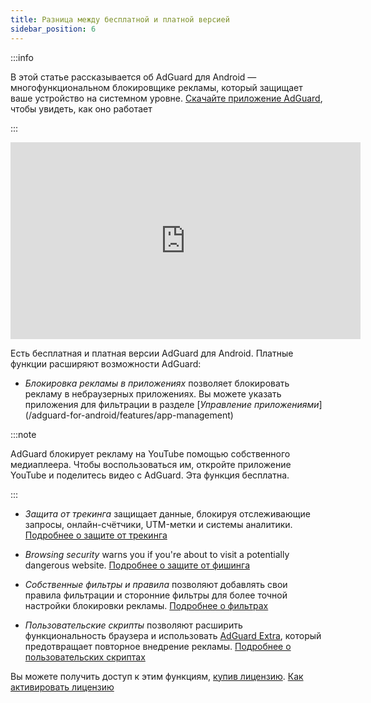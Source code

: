 ```yaml
---
title: Разница между бесплатной и платной версией
sidebar_position: 6
---
```


:::info

В этой статье рассказывается об AdGuard для Android — многофункциональном блокировщике рекламы, который защищает ваше устройство на системном уровне. [Скачайте приложение AdGuard](https://agrd.io/download-kb-adblock), чтобы увидеть, как оно работает

:::

<iframe width="560" height="315" src="https://www.youtube-nocookie.com/embed/xNOeHpZgjFo" title="YouTube video player" frameborder="0" allow="accelerometer; autoplay; clipboard-write; encrypted-media; gyroscope; picture-in-picture" allowfullscreen></iframe>

Есть бесплатная и платная версии AdGuard для Android. Платные функции расширяют возможности AdGuard:

- _Блокировка рекламы в приложениях_ позволяет блокировать рекламу в небраузерных приложениях. Вы можете указать приложения для фильтрации в разделе [*Управление приложениями*] (/adguard-for-android/features/app-management)

:::note

AdGuard блокирует рекламу на YouTube помощью собственного медиаплеера. Чтобы воспользоваться им, откройте приложение YouTube и поделитесь видео с AdGuard. Эта функция бесплатна.

:::

- _Защита от трекинга_ защищает данные, блокируя отслеживающие запросы, онлайн-счётчики, UTM-метки и системы аналитики. [Подробнее о защите от трекинга](/adguard-for-android/features/protection/tracking-protection)

- _Browsing security_ warns you if you're about to visit a potentially dangerous website. [Подробнее о защите от фишинга](/adguard-for-android/features/protection/browsing-security)

- _Собственные фильтры и правила_ позволяют добавлять свои правила фильтрации и сторонние фильтры для более точной настройки блокировки рекламы. [Подробнее о фильтрах](/adguard-for-android/features/settings#filters)

- _Пользовательские скрипты_ позволяют расширить функциональность браузера и использовать [AdGuard Extra](/adguard-for-android/features/settings#adguard-extra), который предотвращает повторное внедрение рекламы. [Подробнее о пользовательских скриптах](/adguard-for-android/features/settings#userscripts)

Вы можете получить доступ к этим функциям, [купив лицензию](https://adguard.com/license.html). [Как активировать лицензию](/general/license/activation/#activating-adguard-for-android)
